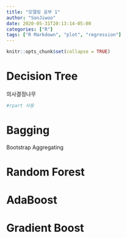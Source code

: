 ```yaml
---
title: "모델링 공부 1"
author: "SonJiwoo"
date: 2020-05-31T20:13:14-05:00
categories: ["R"]
tags: ["R Markdown", "plot", "regression"]
---
```


```r
knitr::opts_chunk$set(collapse = TRUE)
```

# Decision Tree
의사결정나무

```r
#rpart 사용
```

# Bagging
Bootstrap Aggregating

# Random Forest

# AdaBoost

# Gradient Boost